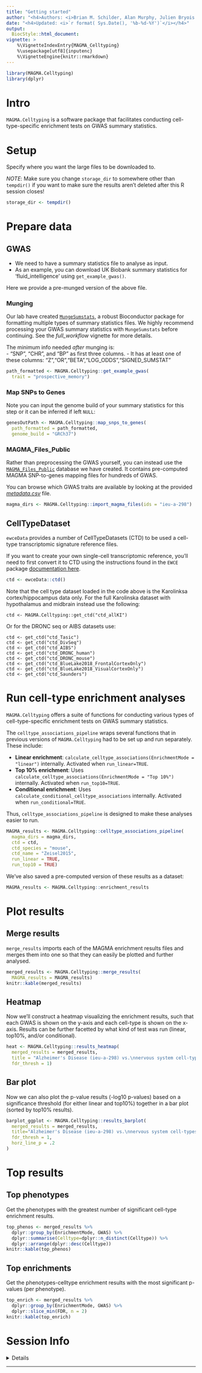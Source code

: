 ```yaml
---
title: "Getting started"
author: "<h4>Authors: <i>Brian M. Schilder, Alan Murphy, Julien Bryois & Nathan Skene</i></h4>"
date: "<h4>Updated: <i>`r format( Sys.Date(), '%b-%d-%Y')`</i></h4>"
output:
  BiocStyle::html_document:
vignette: >
    %\VignetteIndexEntry{MAGMA_Celltyping} 
    %\usepackage[utf8]{inputenc}
    %\VignetteEngine{knitr::rmarkdown}
---
```



```r
library(MAGMA.Celltyping) 
library(dplyr)
```

# Intro 

`MAGMA.Celltyping` is a software package that facilitates conducting cell-type-specific enrichment tests on GWAS summary statistics. 

# Setup 

Specify where you want the large files to be downloaded to. 

*NOTE*: Make sure you change `storage_dir` to somewhere other than `tempdir()` 
if you want to make sure the results aren't deleted after this R session closes!

```r
storage_dir <- tempdir()
```


# Prepare data

## GWAS

- We need to have a summary statistics file to analyse as input.  
- As an example, you can download UK Biobank summary statistics 
for 'fluid_intelligence' using `get_example_gwas()`.

Here we provide a 
pre-munged version of the above file.

### Munging 

Our lab have created [`MungeSumstats`](https://github.com/neurogenomics/MungeSumstats), a robust Bioconductor package for formatting multiple types
of summary statistics files. We highly recommend processing your GWAS summary statistics with
`MungeSumstats` before continuing.
See the *full_workflow* vignette for more details.

The minimum info needed *after* munging is:  
- "SNP", "CHR", and "BP" as first three columns.
- It has at least one of these columns: "Z","OR","BETA","LOG_ODDS","SIGNED_SUMSTAT"

```r
path_formatted <- MAGMA.Celltyping::get_example_gwas(
  trait = "prospective_memory")
```

### Map SNPs to Genes

Note you can input the genome build of your summary statistics for this step or
it can be inferred if left `NULL`:

```r
genesOutPath <- MAGMA.Celltyping::map_snps_to_genes(
  path_formatted = path_formatted,
  genome_build = "GRCh37")
```

### MAGMA_Files_Public

Rather than preprocessing the GWAS yourself, you can instead use the [`MAGMA_Files_Public`](https://github.com/neurogenomics/MAGMA_Files_Public) database we have created. It contains pre-computed MAGMA SNP-to-genes mapping files for hundreds of GWAS.

You can browse which GWAS traits are available by looking at the provided  [*metadata.csv*](https://github.com/neurogenomics/MAGMA_Files_Public/blob/master/metadata.csv) file.

```r
magma_dirs <- MAGMA.Celltyping::import_magma_files(ids = "ieu-a-298")
```


## CellTypeDataset

`ewceData` provides a number of CellTypeDatasets (CTD) to be used a cell-type
transcriptomic signature reference files.

If you want to create your own single-cell transcriptomic reference, you'll need
to first convert it to CTD using the instructions found in the `EWCE` package
[documentation here](https://github.com/NathanSkene/EWCE/).

```r
ctd <- ewceData::ctd()
```

Note that the cell type dataset loaded in the code above is the Karolinksa cortex/hippocampus data only. For the full Karolinska dataset with hypothalamus and midbrain instead use the following:

```
ctd <- MAGMA.Celltyping::get_ctd("ctd_allKI")
```

Or for the DRONC seq or AIBS datasets use:

```
ctd <- get_ctd("ctd_Tasic")
ctd <- get_ctd("ctd_DivSeq")
ctd <- get_ctd("ctd_AIBS")
ctd <- get_ctd("ctd_DRONC_human")
ctd <- get_ctd("ctd_DRONC_mouse")
ctd <- get_ctd("ctd_BlueLake2018_FrontalCortexOnly")
ctd <- get_ctd("ctd_BlueLake2018_VisualCortexOnly")
ctd <- get_ctd("ctd_Saunders")
```
 
# Run cell-type enrichment analyses  

`MAGMA.Celltyping` offers a suite of functions for conducting various types of cell-type-specific enrichment tests on GWAS summary statistics. 

The `celltype_associations_pipeline` wraps several functions that in previous versions of `MAGMA.Celltyping` had to be set up and run separately. These include: 

- **Linear enrichment**: `calculate_celltype_associations(EnrichmentMode = "linear")` internally. Activated when `run_linear=TRUE`. 
- **Top 10% enrichment**: Uses `calculate_celltype_associations(EnrichmentMode = "Top 10%")` internally. Activated when `run_top10=TRUE`. 
- **Conditional enrichment**: Uses `calculate_conditional_celltype_associations` internally. Activated when `run_conditional=TRUE`.  

Thus, `celltype_associations_pipeline` is designed to make these analyses easier to run. 

```r
MAGMA_results <- MAGMA.Celltyping::celltype_associations_pipeline(
  magma_dirs = magma_dirs,
  ctd = ctd,
  ctd_species = "mouse", 
  ctd_name = "Zeisel2015", 
  run_linear = TRUE, 
  run_top10 = TRUE)
```

We've also saved a pre-computed version of these results as a dataset:

```r
MAGMA_results <- MAGMA.Celltyping::enrichment_results
```

# Plot results

## Merge results  

`merge_results` imports each of the MAGMA enrichment results files and merges them into one so that they can easily be plotted and further analysed. 

```r
merged_results <- MAGMA.Celltyping::merge_results(
  MAGMA_results = MAGMA_results)
knitr::kable(merged_results)
```

## Heatmap   

Now we'll construct a heatmap visualizing the enrichment results, such that each GWAS is shown on the y-axis and each cell-type is shown on the x-axis. Results can be further facetted by what kind of test was run (linear, top10%, and/or conditional). 

```r
heat <- MAGMA.Celltyping::results_heatmap(
  merged_results = merged_results, 
  title = "Alzheimer's Disease (ieu-a-298) vs.\nnervous system cell-types (Zeisel2015)",
  fdr_thresh = 1)
```

## Bar plot

Now we can also plot the p-value results (-log10 p-values) based on a 
significance threshold (for either linear and top10%) together in a bar plot 
(sorted by top10% results).

```r
barplot_ggplot <- MAGMA.Celltyping::results_barplot(
  merged_results = merged_results,
  title="Alzheimer's Disease (ieu-a-298) vs.\nnervous system cell-types (Zeisel2015)",
  fdr_thresh = 1,
  horz_line_p = .2
)
```


# Top results

## Top phenotypes 

Get the phenotypes with the greatest number of significant cell-type enrichment results. 

```r
top_phenos <- merged_results %>% 
  dplyr::group_by(EnrichmentMode, GWAS) %>%
  dplyr::summarise(Celltype=dplyr::n_distinct(Celltype)) %>%
  dplyr::arrange(dplyr::desc(Celltype))
knitr::kable(top_phenos)
```

## Top enrichments 

Get the phenotypes-celltype enrichment results with the most significant p-values (per phenotype).

```r
top_enrich <- merged_results %>% 
  dplyr::group_by(EnrichmentMode, GWAS) %>%
  dplyr::slice_min(FDR, n = 2)
knitr::kable(top_enrich) 
```

# Session Info

<details>

```r
utils::sessionInfo()
```

</details>
<hr>
